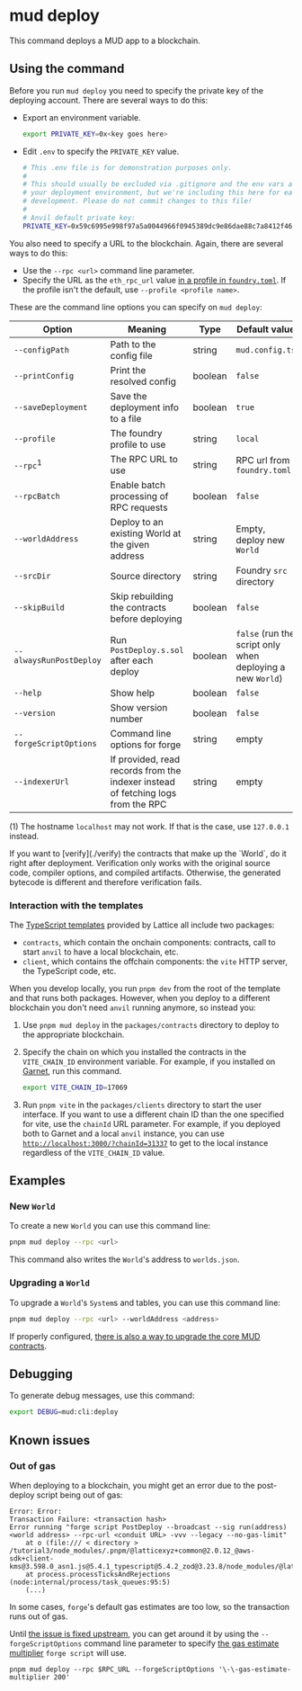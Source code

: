 
# mud deploy

This command deploys a MUD app to a blockchain.

## Using the command

Before you run `mud deploy` you need to specify the private key of the deploying account.
There are several ways to do this:

- Export an environment variable.

  ```sh copy
  export PRIVATE_KEY=0x<key goes here>
  ```

- Edit `.env` to specify the `PRIVATE_KEY` value.

  ```sh copy
  # This .env file is for demonstration purposes only.
  #
  # This should usually be excluded via .gitignore and the env vars attached to
  # your deployment environment, but we're including this here for ease of local
  # development. Please do not commit changes to this file!
  #
  # Anvil default private key:
  PRIVATE_KEY=0x59c6995e998f97a5a0044966f0945389dc9e86dae88c7a8412f4603b6b78690d
  ```

You also need to specify a URL to the blockchain.
Again, there are several ways to do this:

- Use the `--rpc <url>` command line parameter.
- Specify the URL as the `eth_rpc_url` value [in a profile in `foundry.toml`](https://book.getfoundry.sh/config/).
  If the profile isn't the default, use `--profile <profile name>`.

These are the command line options you can specify on `mud deploy`:

| Option                  | Meaning                                                                          | Type    | Default value                                              |
| ----------------------- | -------------------------------------------------------------------------------- | ------- | ---------------------------------------------------------- |
| `--configPath`          | Path to the config file                                                          | string  | `mud.config.ts`                                            |
| `--printConfig`         | Print the resolved config                                                        | boolean | `false`                                                    |
| `--saveDeployment`      | Save the deployment info to a file                                               | boolean | `true`                                                     |
| `--profile`             | The foundry profile to use                                                       | string  | `local`                                                    |
| `--rpc`<sup>1</sup>     | The RPC URL to use                                                               | string  | RPC url from `foundry.toml`                                |
| `--rpcBatch`            | Enable batch processing of RPC requests                                          | boolean | `false`                                                    |
| `--worldAddress`        | Deploy to an existing World at the given address                                 | string  | Empty, deploy new `World`                                  |
| `--srcDir`              | Source directory                                                                 | string  | Foundry `src` directory                                    |
| `--skipBuild`           | Skip rebuilding the contracts before deploying                                   | boolean | `false`                                                    |
| `--alwaysRunPostDeploy` | Run `PostDeploy.s.sol` after each deploy                                         | boolean | `false` (run the script only when deploying a new `World`) |
| `--help`                | Show help                                                                        | boolean | `false`                                                    |
| `--version`             | Show version number                                                              | boolean | `false`                                                    |
| `--forgeScriptOptions`  | Command line options for forge                                                   | string  | empty                                                      |
| `--indexerUrl`          | If provided, read records from the indexer instead of fetching logs from the RPC | string  | empty                                                      |

(1) The hostname `localhost` may not work. If that is the case, use `127.0.0.1` instead.

<Callout type="info" emoji="ℹ️">
  If you want to [verify](./verify) the contracts that make up the `World`, do it right after deployment. Verification
  only works with the original source code, compiler options, and compiled artifacts. Otherwise, the generated bytecode
  is different and therefore verification fails.
</Callout>

### Interaction with the templates

The [TypeScript templates](/quickstart#using-the-templates) provided by Lattice all include two packages:

- `contracts`, which contain the onchain components: contracts, call to start `anvil` to have a local blockchain, etc.
- `client`, which contains the offchain components: the `vite` HTTP server, the TypeScript code, etc.

When you develop locally, you run `pnpm dev` from the root of the template and that runs both packages.
However, when you deploy to a different blockchain you don't need `anvil` running anymore, so instead you:

1. Use `pnpm mud deploy` in the `packages/contracts` directory to deploy to the appropriate blockchain.
1. Specify the chain on which you installed the contracts in the `VITE_CHAIN_ID` environment variable.
   For example, if you installed on [Garnet](https://garnetchain.com/docs/network-info), run this command.

   ```sh copy
   export VITE_CHAIN_ID=17069
   ```

1. Run `pnpm vite` in the `packages/clients` directory to start the user interface.
   If you want to use a different chain ID than the one specified for vite, use the `chainId` URL parameter.
   For example, if you deployed both to Garnet and a local `anvil` instance, you can use [`http://localhost:3000/?chainId=31337`](http://localhost:3000/?chainId=31337) to get to the local instance regardless of the `VITE_CHAIN_ID` value.

## Examples

### New `World`

To create a new `World` you can use this command line:

```sh copy
pnpm mud deploy --rpc <url>
```

This command also writes the `World`'s address to `worlds.json`.

### Upgrading a `World`

To upgrade a `World`'s `System`s and tables, you can use this command line:

```sh copy
pnpm mud deploy --rpc <url> --worldAddress <address>
```

If properly configured, [there is also a way to upgrade the core MUD contracts](/world/upgrades).

## Debugging

To generate debug messages, use this command:

```sh copy
export DEBUG=mud:cli:deploy
```

## Known issues

### Out of gas

When deploying to a blockchain, you might get an error due to the post-deploy script being out of gas:

```
Error: Error:
Transaction Failure: <transaction hash>
Error running "forge script PostDeploy --broadcast --sig run(address) <world address> --rpc-url <conduit URL> -vvv --legacy --no-gas-limit"
    at o (file:/// < directory > /tutorial3/node_modules/.pnpm/@latticexyz+common@2.0.12_@aws-sdk+client-kms@3.598.0_asn1.js@5.4.1_typescript@5.4.2_zod@3.23.8/node_modules/@latticexyz/common/dist/foundry.js:2:23)
    at process.processTicksAndRejections (node:internal/process/task_queues:95:5)
    (...)
```

In some cases, `forge`'s default gas estimates are too low, so the transaction runs out of gas.

Until [the issue is fixed upstream](https://github.com/latticexyz/mud/issues/2907), you can get around it by using the `--forgeScriptOptions` command line parameter to specify [the gas estimate multiplier](https://book.getfoundry.sh/reference/forge/forge-script?highlight=gas-estimate-multiplier#options) `forge script` will use.

```
pnpm mud deploy --rpc $RPC_URL --forgeScriptOptions '\-\-gas-estimate-multiplier 200'
```
